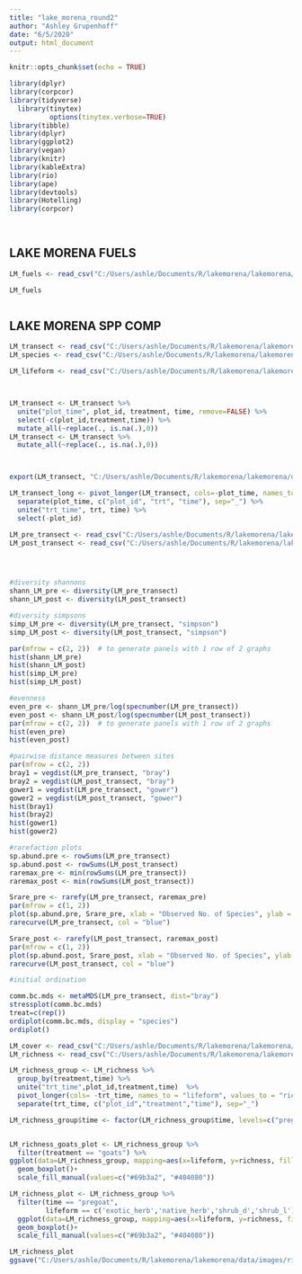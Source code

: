 ```yaml
---
title: "lake_morena_round2"
author: "Ashley Grupenhoff"
date: "6/5/2020"
output: html_document
---
```


```r
knitr::opts_chunk$set(echo = TRUE)
```


```r
library(dplyr)
library(corpcor)
library(tidyverse)
  library(tinytex)
          options(tinytex.verbose=TRUE)
library(tibble)
library(dplyr)
library(ggplot2)
library(vegan)
library(knitr)
library(kableExtra)
library(rio)
library(ape)
library(devtools)
library(Hotelling)
library(corpcor)

          
```

## LAKE MORENA FUELS

```r

LM_fuels <- read_csv("C:/Users/ashle/Documents/R/lakemorena/lakemorena/data/raw/fuels_raw.csv")

LM_fuels



```

## LAKE MORENA SPP COMP

```r
LM_transect <- read_csv("C:/Users/ashle/Documents/R/lakemorena/lakemorena/data/raw/transect_sum_raw.csv")
LM_species <- read_csv("C:/Users/ashle/Documents/R/lakemorena/lakemorena/data/raw/Species_lifeform.csv")

LM_lifeform <- read_csv("C:/Users/ashle/Documents/R/lakemorena/lakemorena/data/raw/Lifeform_raw.csv")



LM_transect <- LM_transect %>% 
  unite("plot_time", plot_id, treatment, time, remove=FALSE) %>% 
  select(-c(plot_id,treatment,time)) %>% 
  mutate_all(~replace(., is.na(.),0))
LM_transect <- LM_transect %>% 
  mutate_all(~replace(., is.na(.),0))



export(LM_transect, "C:/Users/ashle/Documents/R/lakemorena/lakemorena/data/clean/Transect_LM.csv")

LM_transect_long <- pivot_longer(LM_transect, cols=-plot_time, names_to="species",values_to = "count") %>% 
  separate(plot_time, c("plot_id", "trt", "time"), sep="_") %>% 
  unite("trt_time", trt, time) %>% 
  select(-plot_id)

LM_pre_transect <- read_csv("C:/Users/ashle/Documents/R/lakemorena/lakemorena/data/clean/LM_transect_pregoat.csv") 
LM_post_transect <- read_csv("C:/Users/ashle/Documents/R/lakemorena/lakemorena/data/clean/LM_transect_postgoat.csv") 




#diversity shannons
shann_LM_pre <- diversity(LM_pre_transect)
shann_LM_post <- diversity(LM_post_transect)

#diversity simpsons
simp_LM_pre <- diversity(LM_pre_transect, "simpson")
simp_LM_post <- diversity(LM_post_transect, "simpson")

par(mfrow = c(2, 2))  # to generate panels with 1 row of 2 graphs
hist(shann_LM_pre)
hist(shann_LM_post)
hist(simp_LM_pre)
hist(simp_LM_post)

#evenness
even_pre <- shann_LM_pre/log(specnumber(LM_pre_transect))
even_post <- shann_LM_post/log(specnumber(LM_post_transect))
par(mfrow = c(2, 2))  # to generate panels with 1 row of 2 graphs
hist(even_pre)
hist(even_post)

#pairwise distance measures between sites
par(mfrow = c(2, 2))
bray1 = vegdist(LM_pre_transect, "bray")
bray2 = vegdist(LM_post_transect, "bray")
gower1 = vegdist(LM_pre_transect, "gower")
gower2 = vegdist(LM_post_transect, "gower")
hist(bray1)
hist(bray2)
hist(gower1)
hist(gower2)

#rarefaction plots
sp.abund.pre <- rowSums(LM_pre_transect)
sp.abund.post <- rowSums(LM_post_transect)
raremax_pre <- min(rowSums(LM_pre_transect))
raremax_post <- min(rowSums(LM_post_transect))

Srare_pre <- rarefy(LM_pre_transect, raremax_pre)
par(mfrow = c(1, 2))
plot(sp.abund.pre, Srare_pre, xlab = "Observed No. of Species", ylab = "Rarefied No. of Species")
rarecurve(LM_pre_transect, col = "blue")

Srare_post <- rarefy(LM_post_transect, raremax_post)
par(mfrow = c(1, 2))
plot(sp.abund.post, Srare_post, xlab = "Observed No. of Species", ylab = "Rarefied No. of Species")
rarecurve(LM_post_transect, col = "blue")

#initial ordination

comm.bc.mds <- metaMDS(LM_pre_transect, dist="bray")
stressplot(comm.bc.mds)
treat=c(rep())
ordiplot(comm.bc.mds, display = "species")
ordiplot()


```












```r

LM_cover <- read_csv("C:/Users/ashle/Documents/R/lakemorena/lakemorena/data/raw/cover_lifeform_raw.csv")
LM_richness <- read_csv("C:/Users/ashle/Documents/R/lakemorena/lakemorena/data/raw/richness_lifeform_raw.csv")

LM_richness_group <- LM_richness %>% 
  group_by(treatment,time) %>% 
  unite("trt_time",plot_id,treatment,time)  %>% 
  pivot_longer(cols= -trt_time, names_to = "lifeform", values_to = "richness") %>% 
  separate(trt_time, c("plot_id","treatment","time"), sep="_")

LM_richness_group$time <- factor(LM_richness_group$time, levels=c("pregoat", "postgoat"))


LM_richness_goats_plot <- LM_richness_group %>% 
  filter(treatment == "goats") %>% 
ggplot(data=LM_richness_group, mapping=aes(x=lifeform, y=richness, fill=time))+
  geom_boxplot()+
  scale_fill_manual(values=c("#69b3a2", "#404080")) 

LM_richness_plot <- LM_richness_group %>% 
  filter(time == "pregoat",
         lifeform == c('exotic_herb','native_herb','shrub_d','shrub_l')) %>% 
  ggplot(data=LM_richness_group, mapping=aes(x=lifeform, y=richness, fill=treatment))+
  geom_boxplot()+
  scale_fill_manual(values=c("#69b3a2", "#404080")) 

LM_richness_plot
ggsave("C:/Users/ashle/Documents/R/lakemorena/lakemorena/data/images/richness_lifeform_goats.png" ,LM_richness_goats_plot)

```













